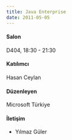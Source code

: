 ```yaml
---
title: Java Enterprise
date: 2011-05-05
---
```


#### Salon
D404, 18:30 - 21:30

#### Katılımcı
Hasan Ceylan

#### Düzenleyen
Microsoft Türkiye

#### İletişim
- Yılmaz Güler